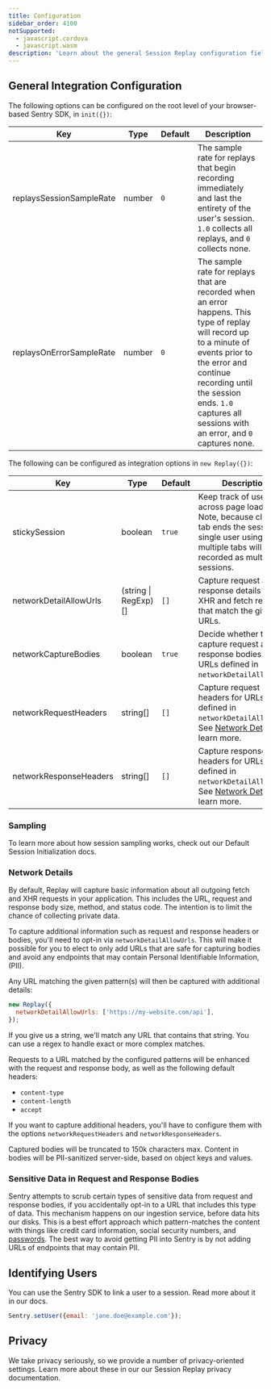 ```yaml
---
title: Configuration
sidebar_order: 4100
notSupported:
  - javascript.cordova
  - javascript.wasm
description: 'Learn about the general Session Replay configuration fields.'
---
```


<Include name="beta-note-session-replay.mdx" />

## General Integration Configuration

The following options can be configured on the root level of your browser-based Sentry SDK, in `init({})`:

| Key                      | Type   | Default | Description                                                                                                                                                                                                                                                       |
| ------------------------ | ------ | ------- | ----------------------------------------------------------------------------------------------------------------------------------------------------------------------------------------------------------------------------------------------------------------- |
| replaysSessionSampleRate | number | `0`     | The sample rate for replays that begin recording immediately and last the entirety of the user's session. `1.0` collects all replays, and `0` collects none.                                                                                                      |
| replaysOnErrorSampleRate | number | `0`     | The sample rate for replays that are recorded when an error happens. This type of replay will record up to a minute of events prior to the error and continue recording until the session ends. `1.0` captures all sessions with an error, and `0` captures none. |

The following can be configured as integration options in `new Replay({})`:

| Key                    | Type                 | Default | Description                                                                                                                                                   |
| ---------------------- | -------------------- | ------- | ------------------------------------------------------------------------------------------------------------------------------------------------------------- |
| stickySession          | boolean              | `true`  | Keep track of users across page loads. Note, because closing a tab ends the session, a single user using multiple tabs will be recorded as multiple sessions. |
| networkDetailAllowUrls | (string \| RegExp)[] | `[]`    | Capture request and response details for XHR and fetch requests that match the given URLs.                                                                    |
| networkCaptureBodies   | boolean              | `true`  | Decide whether to capture request and response bodies for URLs defined in `networkDetailAllowUrls`.                                                           |
| networkRequestHeaders  | string[]             | `[]`    | Capture request headers for URLs defined in `networkDetailAllowUrls`. See [Network Details](#network-details) to learn more.                                  |
| networkResponseHeaders | string[]             | `[]`    | Capture response headers for URLs defined in `networkDetailAllowUrls`. See [Network Details](#network-details) to learn more.                                 |

### Sampling

To learn more about how session sampling works, check out our <PlatformLink to="/session-replay/understanding-sessions/#default-session-initialization">Default Session Initialization</PlatformLink> docs.

### Network Details

By default, Replay will capture basic information about all outgoing fetch and XHR requests in your application. This includes the URL, request and response body size, method, and status code. The intention is to limit the chance of collecting private data.

To capture additional information such as request and response headers or bodies, you'll need to opt-in via `networkDetailAllowUrls`. This will make it possible for you to elect to only add URLs that are safe for capturing bodies and avoid any endpoints that may contain Personal Identifiable Information, (PII).

Any URL matching the given pattern(s) will then be captured with additional details:

```javascript
new Replay({
  networkDetailAllowUrls: ['https://my-website.com/api'],
});
```

If you give us a string, we'll match any URL that contains that string. You can use a regex to handle exact or more complex matches.

Requests to a URL matched by the configured patterns will be enhanced with the request and response body, as well as the following default headers:

- `content-type`
- `content-length`
- `accept`

If you want to capture additional headers, you'll have to configure them with the options `networkRequestHeaders` and `networkResponseHeaders`.

<Note>
  Captured bodies will be truncated to 150k characters max. Content in bodies will be
  PII-sanitized server-side, based on object keys and values.
</Note>

### Sensitive Data in Request and Response Bodies

Sentry attempts to scrub certain types of sensitive data from request and response bodies, if you accidentally opt-in to a URL that includes this type of data. This mechanism happens on our ingestion service, before data hits our disks. This is a best effort approach which pattern-matches the content with things like credit card information, social security numbers, and [passwords](https://github.com/search?q=repo%3Agetsentry%2Frelay%20PASSWORD_KEY_REGEX&type=code). The best way to avoid getting PII into Sentry is by not adding URLs of endpoints that may contain PII.

## Identifying Users

You can use the Sentry SDK to link a user to a session. Read more about it in our <PlatformLink to="/enriching-events/identify-user">docs</PlatformLink>.

```javascript
Sentry.setUser({email: 'jane.doe@example.com'});
```

## Privacy

We take privacy seriously, so we provide a number of privacy-oriented settings. Learn more about these in our our <PlatformLink to="/session-replay/privacy/#privacy-configuration">Session Replay privacy documentation</PlatformLink>.
